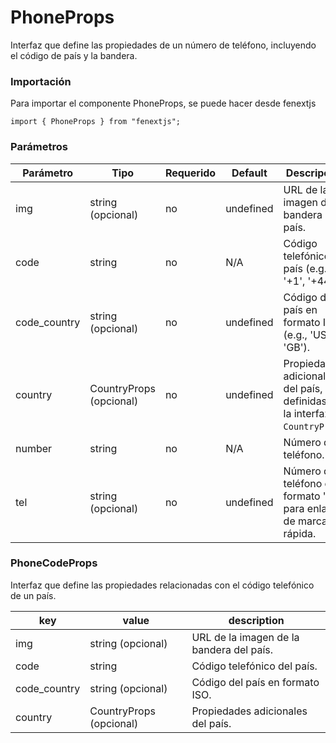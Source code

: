 # PhoneProps

Interfaz que define las propiedades de un número de teléfono, incluyendo el código de país y la bandera.

### Importación

Para importar el componente PhoneProps, se puede hacer desde fenextjs

```tsx copy
import { PhoneProps } from "fenextjs";
```

### Parámetros

| Parámetro    | Tipo                    | Requerido | Default   | Descripcion                                                                 |
| ------------ | ----------------------- | --------- | --------- | --------------------------------------------------------------------------- |
| img          | string (opcional)       | no        | undefined | URL de la imagen de la bandera del país.                                    |
| code         | string                  | no        | N/A       | Código telefónico del país (e.g., '+1', '+44').                             |
| code_country | string (opcional)       | no        | undefined | Código del país en formato ISO (e.g., 'US', 'GB').                          |
| country      | CountryProps (opcional) | no        | undefined | Propiedades adicionales del país, definidas por la interfaz `CountryProps`. |
| number       | string                  | no        | N/A       | Número de teléfono.                                                         |
| tel          | string (opcional)       | no        | undefined | Número de teléfono en formato 'tel' para enlaces de marcación rápida.       |

### PhoneCodeProps

Interfaz que define las propiedades relacionadas con el código telefónico de un país.

| key          | value                   | description                              |
| ------------ | ----------------------- | ---------------------------------------- |
| img          | string (opcional)       | URL de la imagen de la bandera del país. |
| code         | string                  | Código telefónico del país.              |
| code_country | string (opcional)       | Código del país en formato ISO.          |
| country      | CountryProps (opcional) | Propiedades adicionales del país.        |
